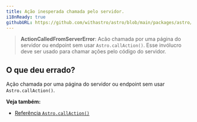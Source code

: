 ```yaml
---
title: Ação inesperada chamada pelo servidor.
i18nReady: true
githubURL: https://github.com/withastro/astro/blob/main/packages/astro/src/core/errors/errors-data.ts
---
```


> **ActionCalledFromServerError**: Acão chamada por uma página do servidor ou endpoint sem usar `Astro.callAction()`. Esse invólucro deve ser usado para chamar ações pelo código do servidor.

## O que deu errado?
Ação chamada por uma página do servidor ou endpoint sem usar `Astro.callAction()`.

**Veja também:**
-  [Referência `Astro.callAction()`](/pt-br/reference/api-reference/#callaction)


